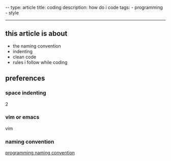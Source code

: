 --
type: article
title: coding
description: how do i code
tags: - programming - style

---

## this article is about

- the naming convention
- indenting
- clean code
- rules i follow while coding

## preferences

### space indenting

2

### vim or emacs

vim

### naming convention

[programming naming convention](./programming-naming-convention.mdx)
